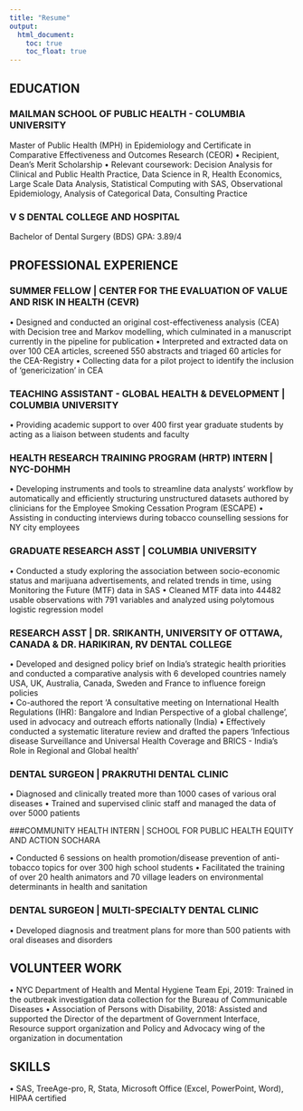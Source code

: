 ```yaml
---
title: "Resume"
output: 
  html_document:
    toc: true
    toc_float: true
---
```


## EDUCATION

### MAILMAN SCHOOL OF PUBLIC HEALTH - COLUMBIA UNIVERSITY

Master of Public Health (MPH) in Epidemiology and Certificate in Comparative Effectiveness and Outcomes Research (CEOR)
•	Recipient, Dean’s Merit Scholarship
•	Relevant coursework: Decision Analysis for Clinical and Public Health Practice, Data Science in R, Health Economics, Large Scale Data Analysis, Statistical Computing with SAS, Observational Epidemiology, Analysis of Categorical Data, Consulting Practice

### V S DENTAL COLLEGE AND HOSPITAL

Bachelor of Dental Surgery (BDS) GPA: 3.89/4

## PROFESSIONAL EXPERIENCE 

### SUMMER FELLOW | CENTER FOR THE EVALUATION OF VALUE AND RISK IN HEALTH (CEVR)

•	Designed and conducted an original cost-effectiveness analysis (CEA) with Decision tree and Markov modelling, which culminated in a manuscript currently in the pipeline for publication
•	Interpreted and extracted data on over 100 CEA articles, screened 550 abstracts and triaged 60 articles for the CEA-Registry
•	Collecting data for a pilot project to identify the inclusion of ‘genericization’ in CEA

### TEACHING ASSISTANT - GLOBAL HEALTH & DEVELOPMENT | COLUMBIA UNIVERSITY

•	Providing academic support to over 400 first year graduate students by acting as a liaison between students and faculty 

### HEALTH RESEARCH TRAINING PROGRAM (HRTP) INTERN | NYC-DOHMH

•	Developing instruments and tools to streamline data analysts’ workflow by automatically and efficiently structuring unstructured datasets authored by clinicians for the Employee Smoking Cessation Program (ESCAPE) 
•	Assisting in conducting interviews during tobacco counselling sessions for NY city employees

### GRADUATE RESEARCH ASST | COLUMBIA UNIVERSITY

•	Conducted a study exploring the association between socio-economic status and marijuana advertisements, and related trends in time, using Monitoring the Future (MTF) data in SAS
•	Cleaned MTF data into 44482 usable observations with 791 variables and analyzed using polytomous logistic regression model

### RESEARCH ASST | DR. SRIKANTH, UNIVERSITY OF OTTAWA, CANADA & DR. HARIKIRAN, RV DENTAL COLLEGE

•	Developed and designed policy brief on India’s strategic health priorities and conducted a comparative analysis with 6 developed countries namely USA, UK, Australia, Canada, Sweden and France to influence foreign policies  
•	Co-authored the report ‘A consultative meeting on International Health Regulations (IHR): Bangalore and Indian Perspective of a global challenge’, used in advocacy and outreach efforts nationally (India)
•	Effectively conducted a systematic literature review and drafted the papers ‘Infectious disease Surveillance and Universal Health Coverage and BRICS - India’s Role in Regional and Global health’

### DENTAL SURGEON | PRAKRUTHI DENTAL CLINIC

•	Diagnosed and clinically treated more than 1000 cases of various oral diseases
•	Trained and supervised clinic staff and managed the data of over 5000 patients

###COMMUNITY HEALTH INTERN | SCHOOL FOR PUBLIC HEALTH EQUITY AND ACTION SOCHARA

•	Conducted 6 sessions on health promotion/disease prevention of anti-tobacco topics for over 300 high school students
•	Facilitated the training of over 20 health animators and 70 village leaders on environmental determinants in health and sanitation

### DENTAL SURGEON | MULTI-SPECIALTY DENTAL CLINIC

•	Developed diagnosis and treatment plans for more than 500 patients with oral diseases and disorders

## VOLUNTEER WORK	

•	NYC Department of Health and Mental Hygiene Team Epi, 2019: Trained in the outbreak investigation data collection for the Bureau of Communicable Diseases
•	Association of Persons with Disability, 2018: Assisted and supported the Director of the department of Government Interface, Resource support organization and Policy and Advocacy wing of the organization in documentation

## SKILLS

•	SAS, TreeAge-pro, R, Stata, Microsoft Office (Excel, PowerPoint, Word), HIPAA certified
